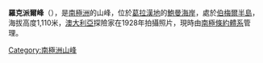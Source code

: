 {{expand|time=2014-01-02T17:20:32+00:00}}
{{unreferenced|time=2014-01-02T17:20:32+00:00}}
{{Coord|68|25|S|65|9|W||display=title}}

'''羅克派爾峰'''（{{lang-en|Rock Pile Peaks}}），是[[南極洲|南極洲]]的山峰，位於[[葛拉漢地|葛拉漢地]]的[[鮑曼海岸|鮑曼海岸]]，處於[[伯梅爾半島|伯梅爾半島]]，海拔高度1,110米，[[澳大利亞|澳大利亞]]探險家在1928年拍攝照片，現時由[[南極條約體系|南極條約體系]]管理。

{{DEFAULTSORT:Rock Pile Peaks}}
[[Category:南極洲山峰|Category:南極洲山峰]]


{{BowmanCoast-geo-stub}}